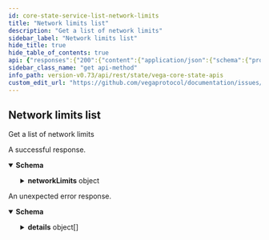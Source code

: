 ```yaml
---
id: core-state-service-list-network-limits
title: "Network limits list"
description: "Get a list of network limits"
sidebar_label: "Network limits list"
hide_title: true
hide_table_of_contents: true
api: {"responses":{"200":{"content":{"application/json":{"schema":{"properties":{"networkLimits":{"properties":{"canProposeAsset":{"description":"Are asset proposals allowed at this point in time.","type":"boolean"},"canProposeMarket":{"description":"Are market proposals allowed at this point in time.","type":"boolean"},"canProposePerpetualMarket":{"description":"Are perpetual market proposals allowed at this point in time.","type":"boolean"},"canProposeSpotMarket":{"description":"Are spot market proposals allowed at this point in time.","type":"boolean"},"genesisLoaded":{"description":"True once the genesis file is loaded.","type":"boolean"},"proposeAssetEnabled":{"description":"Are asset proposals enabled on this chain.","type":"boolean"},"proposeAssetEnabledFrom":{"description":"Timestamp in Unix nanoseconds at which asset proposals will be enabled (0 indicates not set).","format":"int64","type":"string"},"proposeMarketEnabled":{"description":"Are market proposals enabled on this chain.","type":"boolean"},"proposeMarketEnabledFrom":{"description":"Timestamp in Unix nanoseconds at which market proposals will be enabled (0 indicates not set).","format":"int64","type":"string"}},"title":"Network limits, defined in the genesis file","type":"object"}},"type":"object","title":"v1ListNetworkLimitsResponse"}}},"description":"A successful response."},"default":{"content":{"application/json":{"schema":{"properties":{"code":{"format":"int32","type":"integer"},"details":{"items":{"additionalProperties":{},"properties":{"@type":{"type":"string"}},"type":"object","title":"protobufAny"},"type":"array"},"message":{"type":"string"}},"type":"object","title":"googlerpcStatus"}}},"description":"An unexpected error response."}},"tags":["CoreStateService"],"description":"Get a list of network limits","operationId":"CoreStateService_ListNetworkLimits","method":"get","path":"/network/limits","servers":[{"url":"https://vega-mainnet-data.commodum.io","description":"vega-mainnet-data.commodum.io"},{"url":"https://vega-data.nodes.guru:3008","description":"vega-data.nodes.guru"},{"url":"https://vega-data.bharvest.io","description":"vega-data.bharvest.io"},{"url":"https://vega.aurora-edge.com","description":"vega.aurora-edge.com"},{"url":"https://darling.network","description":"darling.network"},{"url":"https://graphqlvega.gpvalidator.com","description":"graphqlvega.gpvalidator.com"},{"url":"https://vega-mainnet.anyvalid.com","description":"vega-mainnet.anyvalid.com"}],"info":{"title":"Vega core state APIs","version":"v0.73.9"},"postman":{"name":"Network limits list","description":{"content":"Get a list of network limits","type":"text/plain"},"url":{"path":["network","limits"],"host":["{{baseUrl}}"],"query":[],"variable":[]},"header":[{"key":"Accept","value":"application/json"}],"method":"GET"}}
sidebar_class_name: "get api-method"
info_path: version-v0.73/api/rest/state/vega-core-state-apis
custom_edit_url: "https://github.com/vegaprotocol/documentation/issues/new?labels=documentation&title=[Documentation] Requesting changes to 'Network limits list' (core-state-service-list-network-limits)"
---
```



## Network limits list



Get a list of network limits

<div><ApiTabs><TabItem label={"200"} value={"200"}><div>

A successful response.

</div><div><MimeTabs schemaType={"response"}><TabItem label={"application/json"} value={"application/json"}><SchemaTabs><TabItem label={"Schema"} value={"Schema"}><details style={{}} data-collapsed={false} open={true}><summary style={{"textAlign":"left"}}><strong>Schema</strong></summary><div style={{"textAlign":"left","marginLeft":"1rem"}}></div><ul style={{"marginLeft":"1rem"}}><SchemaItem collapsible={true} className={"schemaItem"}><details style={{}}><summary style={{}}><strong>networkLimits</strong><span style={{"opacity":"0.6"}}> object</span></summary><div style={{"marginLeft":"1rem"}}><SchemaItem collapsible={false} name={"canProposeAsset"} required={false} schemaName={"boolean"} qualifierMessage={undefined} schema={{"description":"Are asset proposals allowed at this point in time.","type":"boolean"}}></SchemaItem><SchemaItem collapsible={false} name={"canProposeMarket"} required={false} schemaName={"boolean"} qualifierMessage={undefined} schema={{"description":"Are market proposals allowed at this point in time.","type":"boolean"}}></SchemaItem><SchemaItem collapsible={false} name={"canProposePerpetualMarket"} required={false} schemaName={"boolean"} qualifierMessage={undefined} schema={{"description":"Are perpetual market proposals allowed at this point in time.","type":"boolean"}}></SchemaItem><SchemaItem collapsible={false} name={"canProposeSpotMarket"} required={false} schemaName={"boolean"} qualifierMessage={undefined} schema={{"description":"Are spot market proposals allowed at this point in time.","type":"boolean"}}></SchemaItem><SchemaItem collapsible={false} name={"genesisLoaded"} required={false} schemaName={"boolean"} qualifierMessage={undefined} schema={{"description":"True once the genesis file is loaded.","type":"boolean"}}></SchemaItem><SchemaItem collapsible={false} name={"proposeAssetEnabled"} required={false} schemaName={"boolean"} qualifierMessage={undefined} schema={{"description":"Are asset proposals enabled on this chain.","type":"boolean"}}></SchemaItem><SchemaItem collapsible={false} name={"proposeAssetEnabledFrom"} required={false} schemaName={"int64"} qualifierMessage={undefined} schema={{"description":"Timestamp in Unix nanoseconds at which asset proposals will be enabled (0 indicates not set).","format":"int64","type":"string"}}></SchemaItem><SchemaItem collapsible={false} name={"proposeMarketEnabled"} required={false} schemaName={"boolean"} qualifierMessage={undefined} schema={{"description":"Are market proposals enabled on this chain.","type":"boolean"}}></SchemaItem><SchemaItem collapsible={false} name={"proposeMarketEnabledFrom"} required={false} schemaName={"int64"} qualifierMessage={undefined} schema={{"description":"Timestamp in Unix nanoseconds at which market proposals will be enabled (0 indicates not set).","format":"int64","type":"string"}}></SchemaItem></div></details></SchemaItem></ul></details></TabItem><TabItem label={"Example (from schema)"} value={"Example (from schema)"}><ResponseSamples responseExample={"{\n  \"networkLimits\": {\n    \"canProposeAsset\": true,\n    \"canProposeMarket\": true,\n    \"canProposePerpetualMarket\": true,\n    \"canProposeSpotMarket\": true,\n    \"genesisLoaded\": true,\n    \"proposeAssetEnabled\": true,\n    \"proposeAssetEnabledFrom\": \"string\",\n    \"proposeMarketEnabled\": true,\n    \"proposeMarketEnabledFrom\": \"string\"\n  }\n}"} language={"json"}></ResponseSamples></TabItem></SchemaTabs></TabItem></MimeTabs></div></TabItem><TabItem label={"default"} value={"default"}><div>

An unexpected error response.

</div><div><MimeTabs schemaType={"response"}><TabItem label={"application/json"} value={"application/json"}><SchemaTabs><TabItem label={"Schema"} value={"Schema"}><details style={{}} data-collapsed={false} open={true}><summary style={{"textAlign":"left"}}><strong>Schema</strong></summary><div style={{"textAlign":"left","marginLeft":"1rem"}}></div><ul style={{"marginLeft":"1rem"}}><SchemaItem collapsible={false} name={"code"} required={false} schemaName={"int32"} qualifierMessage={undefined} schema={{"format":"int32","type":"integer"}}></SchemaItem><SchemaItem collapsible={true} className={"schemaItem"}><details style={{}}><summary style={{}}><strong>details</strong><span style={{"opacity":"0.6"}}> object[]</span></summary><div style={{"marginLeft":"1rem"}}><li><div style={{"fontSize":"var(--ifm-code-font-size)","opacity":"0.6","marginLeft":"-.5rem","paddingBottom":".5rem"}}>Array [</div></li><SchemaItem collapsible={false} name={"@type"} required={false} schemaName={"string"} qualifierMessage={undefined} schema={{"type":"string"}}></SchemaItem><li><div style={{"fontSize":"var(--ifm-code-font-size)","opacity":"0.6","marginLeft":"-.5rem"}}>]</div></li></div></details></SchemaItem><SchemaItem collapsible={false} name={"message"} required={false} schemaName={"string"} qualifierMessage={undefined} schema={{"type":"string"}}></SchemaItem></ul></details></TabItem><TabItem label={"Example (from schema)"} value={"Example (from schema)"}><ResponseSamples responseExample={"{\n  \"code\": 0,\n  \"details\": [\n    {\n      \"@type\": \"string\"\n    }\n  ],\n  \"message\": \"string\"\n}"} language={"json"}></ResponseSamples></TabItem></SchemaTabs></TabItem></MimeTabs></div></TabItem></ApiTabs></div>
